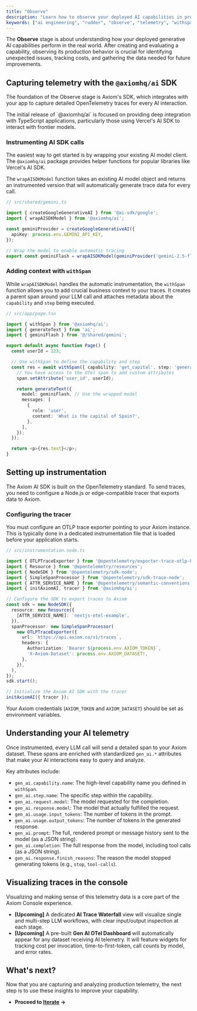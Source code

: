 ```yaml
---
title: "Observe"
description: "Learn how to observe your deployed AI capabilities in production using Axiom's AI SDK to capture telemetry."
keywords: ["ai engineering", "rudder", "observe", "telemetry", "withspan", "opentelemetry"]
---
```


The **Observe** stage is about understanding how your deployed generative AI capabilities perform in the real world. After creating and evaluating a capability, observing its production behavior is crucial for identifying unexpected issues, tracking costs, and gathering the data needed for future improvements.

## Capturing telemetry with the `@axiomhq/ai` SDK

The foundation of the Observe stage is Axiom's SDK, which integrates with your app to capture detailed OpenTelemetry traces for every AI interaction.

<Note>
The initial release of `@axiomhq/ai` is focused on providing deep integration with TypeScript applications, particularly those using Vercel's AI SDK to interact with frontier models.
</Note>

### Instrumenting AI SDK calls

The easiest way to get started is by wrapping your existing AI model client. The `@axiomhq/ai` package provides helper functions for popular libraries like Vercel's AI SDK.

The `wrapAISDKModel` function takes an existing AI model object and returns an instrumented version that will automatically generate trace data for every call.

```typescript
// src/shared/gemini.ts

import { createGoogleGenerativeAI } from '@ai-sdk/google';
import { wrapAISDKModel } from '@axiomhq/ai';

const geminiProvider = createGoogleGenerativeAI({
  apiKey: process.env.GEMINI_API_KEY,
});

// Wrap the model to enable automatic tracing
export const geminiFlash = wrapAISDKModel(geminiProvider('gemini-2.5-flash-preview-04-17'));
```


### Adding context with `withSpan`

While `wrapAISDKModel` handles the automatic instrumentation, the `withSpan` function allows you to add crucial business context to your traces. It creates a parent span around your LLM call and attaches metadata about the `capability` and `step` being executed.

```typescript
// src/app/page.tsx

import { withSpan } from '@axiomhq/ai';
import { generateText } from 'ai';
import { geminiFlash } from '@/shared/gemini';

export default async function Page() {
  const userId = 123;

  // Use withSpan to define the capability and step
  const res = await withSpan({ capability: 'get_capital', step: 'generate_answer' }, (span) => {
    // You have access to the OTel span to add custom attributes
    span.setAttribute('user_id', userId);

    return generateText({
      model: geminiFlash, // Use the wrapped model
      messages: [
        {
          role: 'user',
          content: 'What is the capital of Spain?',
        },
      ],
    });
  });

  return <p>{res.text}</p>;
}
```


## Setting up instrumentation

The Axiom AI SDK is built on the OpenTelemetry standard. To send traces, you need to configure a Node.js or edge-compatible tracer that exports data to Axiom.

### Configuring the tracer

You must configure an OTLP trace exporter pointing to your Axiom instance. This is typically done in a dedicated instrumentation file that is loaded before your application starts.

```typescript
// src/instrumentation.node.ts

import { OTLPTraceExporter } from '@opentelemetry/exporter-trace-otlp-http';
import { Resource } from '@opentelemetry/resources';
import { NodeSDK } from '@opentelemetry/sdk-node';
import { SimpleSpanProcessor } from '@opentelemetry/sdk-trace-node';
import { ATTR_SERVICE_NAME } from '@opentelemetry/semantic-conventions';
import { initAxiomAI, tracer } from '@axiomhq/ai';

// Configure the SDK to export traces to Axiom
const sdk = new NodeSDK({
  resource: new Resource({
    [ATTR_SERVICE_NAME]: 'nextjs-otel-example',
  }),
  spanProcessor: new SimpleSpanProcessor(
    new OTLPTraceExporter({
      url: `https://api.axiom.co/v1/traces`,
      headers: {
        Authorization: `Bearer ${process.env.AXIOM_TOKEN}`,
        'X-Axiom-Dataset': process.env.AXIOM_DATASET!,
      },
    }),
  ),
});
sdk.start();

// Initialize the Axiom AI SDK with the tracer
initAxiomAI({ tracer });
```


Your Axiom credentials (`AXIOM_TOKEN` and `AXIOM_DATASET`) should be set as environment variables.

## Understanding your AI telemetry

Once instrumented, every LLM call will send a detailed span to your Axiom dataset. These spans are enriched with standardized `gen_ai.*` attributes that make your AI interactions easy to query and analyze.

Key attributes include:

* `gen_ai.capability.name`: The high-level capability name you defined in `withSpan`.
* `gen_ai.step.name`: The specific step within the capability.
* `gen_ai.request.model`: The model requested for the completion.
* `gen_ai.response.model`: The model that actually fulfilled the request.
* `gen_ai.usage.input_tokens`: The number of tokens in the prompt.
* `gen_ai.usage.output_tokens`: The number of tokens in the generated response.
* `gen_ai.prompt`: The full, rendered prompt or message history sent to the model (as a JSON string).
* `gen_ai.completion`: The full response from the model, including tool calls (as a JSON string).
* `gen_ai.response.finish_reasons`: The reason the model stopped generating tokens (e.g., `stop`, `tool-calls`).

## Visualizing traces in the console

Visualizing and making sense of this telemetry data is a core part of the Axiom Console experience.

* **[Upcoming]** A dedicated **AI Trace Waterfall** view will visualize single and multi-step LLM workflows, with clear input/output inspection at each stage.
* **[Upcoming]** A pre-built **Gen AI OTel Dashboard** will automatically appear for any dataset receiving AI telemetry. It will feature widgets for tracking cost per invocation, time-to-first-token, call counts by model, and error rates.

## What's next?

Now that you are capturing and analyzing production telemetry, the next step is to use these insights to improve your capability.

* **Proceed to [Iterate](./iterate) →**